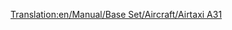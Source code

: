 [[Translation:en/Manual/Base Set/Aircraft/Airtaxi A31]]
{{en/Manual/Base Set/Aircraft/Aircraft|Cost=38.964 (77,928)
|Speed=947 kph (592 MPH)
|Annual=6.187 (12,374)
|Designed=1982
|Lifespan=24
|Capacity=210 passengers & 25 bags of mail
|Description=Standard jet plane, large airports preferred.
|Real-life=Airbus A310
}}